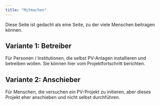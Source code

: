 ```yaml
---
title: "Mitmachen"
---
```


Diese Seite ist gedacht als eine Seite, zu der viele Menschen beitragen können.

## Variante 1: Betreiber
Für Personen / Institutionen, die selbst PV-Anlagen installieren und betreiben wollen. Sie können hier vom Projektfortschritt berichten.

## Variante 2: Anschieber
Für Menschen, die versuchen ein PV-Projekt zu initieren, aber dieses Projekt eher anschieben und nicht selbst durchführen.